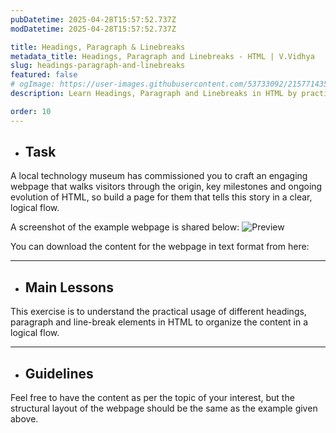 ```yaml
---
pubDatetime: 2025-04-28T15:57:52.737Z
modDatetime: 2025-04-28T15:57:52.737Z

title: Headings, Paragraph & Linebreaks
metadata_title: Headings, Paragraph and Linebreaks - HTML | V.Vidhya
slug: headings-paragraph-and-linebreaks
featured: false
# ogImage: https://user-images.githubusercontent.com/53733092/215771435-25408246-2309-4f8b-a781-1f3d93bdf0ec.png
description: Learn Headings, Paragraph and Linebreaks in HTML by practicing exercises based on real-world scenarios with V.Vidhya.

order: 10
---
```



- ## Task

A local technology museum has commissioned you to craft an engaging webpage that walks visitors through the origin, key milestones and ongoing evolution of HTML, 
so build a page for them that tells this story in a clear, logical flow.

A screenshot of the example webpage is shared below:
![Preview](@/assets/courses/programming/webdev/html/exercises/headings-and-paragraphs/1.png)

<div class="w-full mt-10"></div>

You can download the content for the webpage in text format from here: <span class="mx-1"></span> <FileDownload fileSrc={FileSrc} fileName="content.txt" />

<div class="w-full mb-12"></div>

---

- ## Main Lessons

This exercise is to understand the practical usage of different headings, paragraph and line-break elements in HTML to organize the content in a logical flow.

---

- ## Guidelines

Feel free to have the content as per the topic of your interest, but the structural layout of the webpage should be the same as the example given above.
